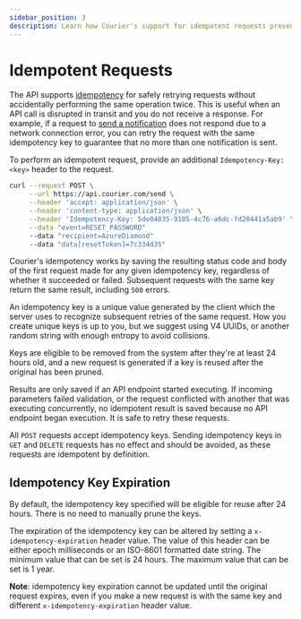 ```yaml
---
sidebar_position: 3
description: Learn how Courier's support for idempotent requests prevents sending email, SMS, and push notifications twice (works with SendGrid, Twilio, SES, and more).
---
```


# Idempotent Requests

The API supports [idempotency](https://en.wikipedia.org/wiki/Idempotence) for safely retrying requests without accidentally performing the same operation twice. This is useful when an API call is disrupted in transit and you do not receive a response. For example, if a request to [send a notification](./send/message.mdx) does not respond due to a network connection error, you can retry the request with the same idempotency key to guarantee that no more than one notification is sent.

To perform an idempotent request, provide an additional `Idempotency-Key: <key>` header to the request.

```bash title="cURL"
curl --request POST \
     --url https://api.courier.com/send \
     --header 'accept: application/json' \
     --header 'content-type: application/json' \
     --header 'Idempotency-Key: 5de04035-9105-4c76-a6dc-fd20441a5ab9' \
     --data "event=RESET_PASSWORD"
     --data "recipient=AzureDiamond"
     --data "data[resetToken]=7c334d35"
```

Courier's idempotency works by saving the resulting status code and body of the first request made for any given idempotency key, regardless of whether it succeeded or failed. Subsequent requests with the same key return the same result, including `500` errors.

An idempotency key is a unique value generated by the client which the server uses to recognize subsequent retries of the same request. How you create unique keys is up to you, but we suggest using V4 UUIDs, or another random string with enough entropy to avoid collisions.

Keys are eligible to be removed from the system after they're at least 24 hours old, and a new request is generated if a key is reused after the original has been pruned.

Results are only saved if an API endpoint started executing. If incoming parameters failed validation, or the request conflicted with another that was executing concurrently, no idempotent result is saved because no API endpoint began execution. It is safe to retry these requests.

All `POST` requests accept idempotency keys. Sending idempotency keys in `GET` and `DELETE` requests has no effect and should be avoided, as these requests are idempotent by definition.

## Idempotency Key Expiration

By default, the idempotency key specified will be eligible for reuse after 24 hours. There is no need to manually prune the keys.

The expiration of the idempotency key can be altered by setting a `x-idempotency-expiration` header value. The value of this header can be either epoch milliseconds or an ISO-8601 formatted date string. The minimum value that can be set is 24 hours. The maximum value that can be set is 1 year.

**Note**: idempotency key expiration cannot be updated until the original request expires, even if you make a new request is with the same key and different `x-idempotency-expiration` header value.
